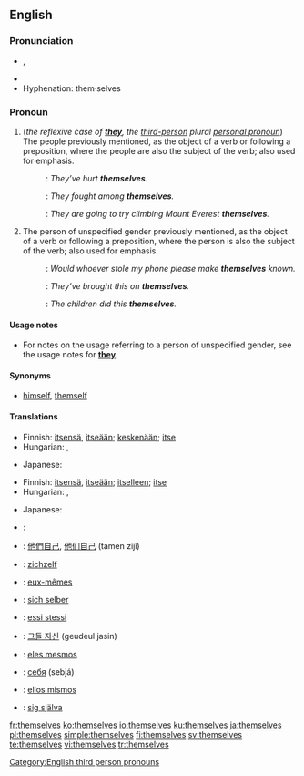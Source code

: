 ==English==

{{rank|power|mother|often|266|themselves|half|certain|sent}}

===Pronunciation===
{{English reflexive pronouns}}
*{{IPA|/ðɛmˈsɛlvz/}}, {{SAMPA|/DEm"sElvz/}}
*{{audio|en-us-themselves.ogg|Audio (US)}}
*Hyphenation: them·selves

===Pronoun===
{{en-pron|desc=personal pronoun}}

# (''the reflexive case of '''[[they]]''', the [[third-person]] plural [[personal pronoun]]'') The people previously mentioned, as the object of a verb or following a preposition, where the people are also the subject of the verb; also used for emphasis.
#:{{italbrac|reflexively}}: ''They’ve hurt '''themselves'''.''
#:{{italbrac|after a preposition}}: ''They fought among '''themselves'''.''
#:{{italbrac|for emphasis}}: ''They are going to try climbing Mount Everest '''themselves'''.''
# The person of unspecified gender previously mentioned, as the object of a verb or following a preposition, where the person is also the subject of the verb; also used for emphasis.
#:{{italbrac|reflexively}}: ''Would whoever stole my phone please make '''themselves''' known.''
#:{{italbrac|after a preposition}}: ''They’ve brought this on '''themselves'''.''
#:{{italbrac|for emphasis}}: ''The children did this '''themselves'''.''

====Usage notes====
*For notes on the usage referring to a person of unspecified gender, see the usage notes for '''[[they]]'''.

====Synonyms====
*{{sense|non-gender-specific}} [[himself]], [[themself]]

====Translations====
{{trans-top|the reflexive case of they, the third-person plural personal pronoun}}
* Finnish: [[itse|itsensä]], [[itse|itseään]]; [[keskenään]]; [[itse]]
* Hungarian: {{t|hu|maguk}}, {{t|hu|magukat}}
{{trans-mid}}
* Japanese: {{t|ja|sc=Jpan|彼ら自身|tr=karera-jishin}}
{{trans-bottom}}

{{trans-top|the persons of unspecified gender previously mentioned, as the object of a verb or following a preposition}}
* Finnish: [[itse|itsensä]], [[itse|itseään]]; [[itse|itselleen]]; [[itse]]
* Hungarian: {{t|hu|önmaguk}}, {{t|hu|önmagukat}}
{{trans-mid}}
* Japanese: {{t|ja|sc=Jpan|彼ら自身|tr=karera-jishin}}
{{trans-bottom}}

{{checktrans-top}}
*{{ttbc|Arabic}}: {{ARchar|[[انفسهم]]}} {{unicode|(anfúsahum)}}
*{{ttbc|Chinese}}: [[他們自己]], [[他们自己]] (tāmen zìjǐ)
*{{ttbc|Dutch}}: [[zichzelf]]
*{{ttbc|French}}: [[eux-mêmes]]
*{{ttbc|German}}: [[sich selber]]
{{checktrans-mid}}
*{{ttbc|Italian}}: [[essi stessi]]
*{{ttbc|Korean}}: [[그들 자신]] (geudeul jasin)
*{{ttbc|Portuguese}}: [[eles mesmos]]
*{{ttbc|Russian}}: [[себя]] (sebjá)
*{{ttbc|Spanish}}: [[ellos mismos]]
*{{ttbc|Swedish}}: [[sig själva]]
{{checktrans-bottom}}

[[Category:English third person pronouns]]

[[fr:themselves]]
[[ko:themselves]]
[[io:themselves]]
[[ku:themselves]]
[[ja:themselves]]
[[pl:themselves]]
[[simple:themselves]]
[[fi:themselves]]
[[sv:themselves]]
[[te:themselves]]
[[vi:themselves]]
[[tr:themselves]]